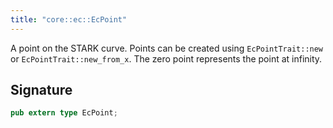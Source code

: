 ```yaml
---
title: "core::ec::EcPoint"
---
```


A point on the STARK curve.
Points can be created using `EcPointTrait::new` or `EcPointTrait::new_from_x`.
The zero point represents the point at infinity.



## Signature

```rust
pub extern type EcPoint;
```



